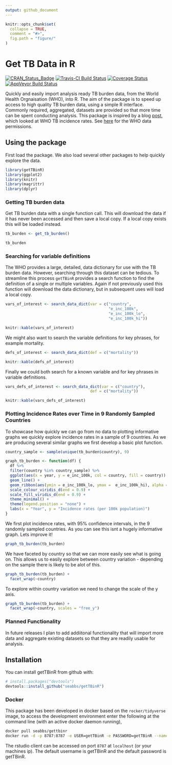 ```yaml
---
output: github_document
---
```


```r
knitr::opts_chunk$set(
  collapse = TRUE,
  comment = "#>",
  fig.path = "figure/"
)
```

# Get TB Data in R

[![CRAN_Status_Badge](http://www.r-pkg.org/badges/version/getTBinR)](https://cran.r-project.org/package=getTBinR)
[![Travis-CI Build Status](https://travis-ci.org/seabbs/getTBinR.svg?branch=master)](https://travis-ci.org/seabbs/getTBinR)
[![Coverage Status](https://img.shields.io/codecov/c/github/seabbs/getTBinR/master.svg)](https://codecov.io/github/seabbs/getTBinR?branch=master)
[![AppVeyor Build Status](https://ci.appveyor.com/api/projects/status/github/seabbs/getTBinR?branch=master&svg=true)](https://ci.appveyor.com/project/seabbs/getTBinR)

Quickly and easily import analysis ready TB burden data, from the World Health Orgnaisation (WHO), into R. The aim of the package is to speed up access to high quality TB burden data, using a simple R interface. Commonly required, aggregated, datasets are provided so that more time can be spent conducting analysis. This package is inspired by a blog [post](https://incidental-ideas.org/2017/03/03/who-tuberculosis-data-ggplot2/), which looked at WHO TB incidence rates. See [here](http://www.who.int/about/copyright/en/) for the WHO data permissions.

## Using the package

First load the package. We also load several other packages to help quickly explore the data.

```r
library(getTBinR)
library(ggplot2)
library(knitr)
library(magrittr)
library(dplyr)
```

### Getting TB burden data

Get TB burden data with a single function call. This will download the data if it has never been accessed and then save a local copy. If a local copy exists this will be loaded instead.

```r
tb_burden <- get_tb_burden()

tb_burden
```

### Searching for variable definitions

The WHO provides a large, detailed, data dictionary for use with the TB burden data. However, searching through this dataset can be tedious. To streamline this process `getTBinR` provides a search function to find the definition of a single or multiple variables. Again if not previously used this function will download the data dictionary, but in subsequent uses will load a local copy.

```r
vars_of_interest <- search_data_dict(var = c("country",
                                             "e_inc_100k",
                                             "e_inc_100k_lo",
                                             "e_inc_100k_hi"))

knitr::kable(vars_of_interest)
```

We might also want to search the variable definitions for key phrases, for example mortality.

```r
defs_of_interest <- search_data_dict(def = c("mortality"))

knitr::kable(defs_of_interest)
```

Finally we could both search for a known variable and for key phrases in variable definitions.

```r
vars_defs_of_interest <- search_data_dict(var = c("country"),
                                     def = c("mortality"))

knitr::kable(vars_defs_of_interest)
```

### Plotting Incidence Rates over Time in 9 Randomly Sampled Countries

To showcase how quickly we can go from no data to plotting informative graphs we quickly explore incidence rates in a sample of 9 countries. As we are producing several similar graphs we first develop a basic plot function.

```r
country_sample <- sample(unique(tb_burden$country), 9)

graph_tb_burden <- function(df) {
  df %>% 
  filter(country %in% country_sample) %>% 
  ggplot(aes(x = year, y = e_inc_100k, col = country, fill = country)) +
  geom_line() +
  geom_ribbon(aes(ymin = e_inc_100k_lo, ymax =  e_inc_100k_hi), alpha = 0.2) +
  scale_colour_viridis_d(end = 0.9) +
  scale_fill_viridis_d(end = 0.9) +
  theme_minimal() +
  theme(legend.position = "none") +
  labs(x = "Year", y = "Incidence rates (per 100k population)")
}
```

We first plot incidence rates, with 95% confidence intervals, in the 9 randomly sampled countries. As you can see this isnt a hugely informative graph. Lets improve it!

```r
graph_tb_burden(tb_burden)
```

We have faceted by country so that we can more easily see what is going on. This allows us to easily explore between country variation - depending on the sample there is likely to be alot of this.

```r
graph_tb_burden(tb_burden) +
  facet_wrap(~country)
```

To explore within country variation we need to change the scale of the y axis.

```r
graph_tb_burden(tb_burden) +
  facet_wrap(~country, scales = "free_y")
```

### Planned Functionality

In future releases I plan to add addiitonal functionality that will import more data and aggregate existing datasets so that they are readily usable for analysis.

## Installation

You can install getTBinR from github with:

```r
# install.packages("devtools")
devtools::install_github("seabbs/getTBinR")
```

### Docker

This package has been developed in docker based on the `rocker/tidyverse` image, to access the  development environment enter the following at the command line (with an active docker daemon running),

```bash
docker pull seabbs/gettbinr
docker run -d -p 8787:8787 -e USER=getTBinR -e PASSWORD=getTBinR --name getTBinR seabbs/gettbinr
```

The rstudio client can be accessed on port `8787` at `localhost` (or your machines ip). The default username is getTBinR and the default password is getTBinR.
